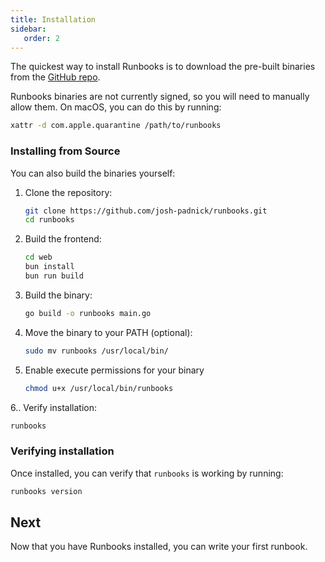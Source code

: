 ```yaml
---
title: Installation
sidebar:
   order: 2
---
```



The quickest way to install Runbooks is to download the pre-built binaries from the [GitHub repo](https://github.com/josh-padnick/runbooks).

<Aside type="note">
Runbooks binaries are not currently signed, so you will need to manually allow them. On macOS, you can do this by running:

```bash
xattr -d com.apple.quarantine /path/to/runbooks
```
</Aside>

### Installing from Source

You can also build the binaries yourself:

1. Clone the repository:
   ```bash
   git clone https://github.com/josh-padnick/runbooks.git
   cd runbooks
   ```

2. Build the frontend:
   ```bash
   cd web
   bun install
   bun run build
   ```

3. Build the binary:
   ```bash
   go build -o runbooks main.go
   ```

4. Move the binary to your PATH (optional):
   ```bash
   sudo mv runbooks /usr/local/bin/
   ```

5. Enable execute permissions for your binary
   ```bash
   chmod u+x /usr/local/bin/runbooks
   ```

6.. Verify installation:
   ```bash
   runbooks
   ```

### Verifying installation

Once installed, you can verify that `runbooks` is working by running:

```bash
runbooks version
```

## Next

Now that you have Runbooks installed, you can write your first runbook.
